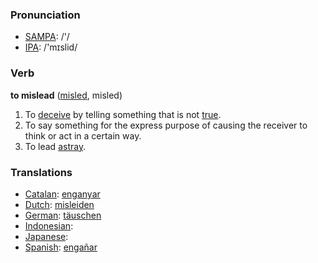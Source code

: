 === Pronunciation ===
*[[w:SAMPA|SAMPA]]: /'/
*[[w:IPA|IPA]]: /'mɪslid/

=== Verb ===

'''to mislead''' ([[misled]], misled)

# To [[deceive]] by telling something that is not [[true]].
# To say something for the express purpose of causing the receiver to think or act in a certain way.
# To lead [[astray]].

=== Translations ===
*[[Catalan]]: [[enganyar]]
*[[Dutch]]: [[misleiden]]
*[[German]]: [[täuschen]]
*[[Indonesian]]: [[]]
*[[Japanese]]: [[]]
*[[Spanish]]: [[engañar]]